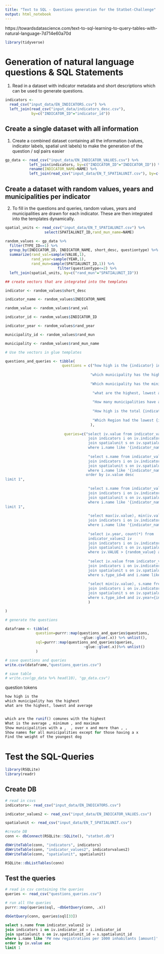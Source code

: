 ```yaml
---
title: "Text to SQL - Questions generation for the Statbot-Challenge"
output: html_notebook
---
```

https://towardsdatascience.com/text-to-sql-learning-to-query-tables-with-natural-language-7d714e60a70d

```r
library(tidyverse)
```

# Generation of natural language questions & SQL Statements

1. Read in a dataset with indicator metadata and short descriptions which can be used to generate questions.

```r
indicators <-
  read_csv("input_data/EN_INDICATORS.csv") %>%
  left_join(read_csv("input_data/indicators_desc.csv"),
            by=c("INDICATOR_ID"="indicator_id"))
```
## Create a single dataset with all information

1. Create a combined dataset containing all the information (values, indicator labels, spatial unit labels)  to make the generation of the question / sql pairs easier 

```r
gp_data <- read_csv("input_data/EN_INDICATOR_VALUES.csv") %>% 
           left_join(indicators, by=c("INDICATOR_ID"="INDICATOR_ID")) %>% 
           rename(INDICATOR_NAME=NAME) %>% 
           left_join(read_csv("input_data/EN_T_SPATIALUNIT.csv"), by=c("SPATIALUNIT_ID"="SPATIALUNIT_ID")) %>%rename(UNIT_NAME=NAME) 
```
## Create a dataset with random values, years and municipalities per indicator

2. To fill in the questions and queries, random values, years and municipalities are drawn for each indicator. These are then integrated into the templates dynamically.

```r

spatial_units <- read_csv("input_data/EN_T_SPATIALUNIT.csv") %>% 
                  select(SPATIALUNIT_ID,rand_mun_name=NAME)

random_values <- gp_data %>% 
  filter(TYPE_ID==1) %>% 
  group_by(INDICATOR_ID, INDICATOR_NAME, short_desc, questiontype) %>% 
  summarize(rand_val=sample(VALUE,1), 
            rand_year=sample(YEAR,1),
            rand_mun=sample(SPATIALUNIT_ID,1)) %>% 
                        filter(questiontype<=2) %>% 
  left_join(spatial_units, by=c("rand_mun"="SPATIALUNIT_ID"))

## create vectors that are integrated into the templates

indicator <- random_values$short_desc

indicator_name <- random_values$INDICATOR_NAME

random_value <- random_values$rand_val

indicator_id <- random_values$INDICATOR_ID

indicator_year <- random_values$rand_year

municipality_id <- random_values$rand_mun

municipality <- random_values$rand_mun_name

# Use the vectors in glue templates

questions_and_queries <- tibble(
                          questions = c("how high is the {indicator} in {municipality}?", 
                                        
                                       "which municipality has the highest {indicator}?",
                                       
                                       "Which municipality has the minimum {indicator}?",
                                       
                                        "what are the highest, lowest and average {indicator}?",
                                       
                                        "How many municipalities have a {indicator} higher than {random_value} per year?",
                                       
                                        "How high is the total {indicator} in the Canton Zurich?",
                                       
                                        "Which Region had the lowest {indicator} in the year {indicator_year}?"
                                       ),
                         
                           queries=c("select iv.value from indicator_values2 iv
                                      join indicators i on iv.indicator_id = i.indicator_id
                                      join spatialunit s on iv.spatialunit_id = s.spatialunit_id
                                      where i.name like '{indicator_name}' and s.name like '{municipality}'", 
                                     
                                      "select s.name from indicator_values2 iv
                                      join indicators i on iv.indicator_id = i.indicator_id
                                      join spatialunit s on iv.spatialunit_id = s.spatialunit_id
                                      where i.name like '{indicator_name}'
                                     order by iv.value desc
limit 1",
                                     
                                      "select s.name from indicator_values2 iv
                                      join indicators i on iv.indicator_id = i.indicator_id
                                      join spatialunit s on iv.spatialunit_id = s.spatialunit_id
                                      where i.name like '{indicator_name}' order by iv.value asc
limit 1",
                                     
                                      "select max(iv.value), min(iv.value), avg(iv.value) from indicator_values2 iv
                                      join indicators i on iv.indicator_id = i.indicator_id
                                      where i.name like '{indicator_name}'",
                                     
                                      "select iv.year, count(*) from
                                      indicator_values2 iv
                                      join indicators i on iv.indicator_id = i.indicator_id
                                      join spatialunit s on iv.spatialunit_id = s.spatialunit_id
                                      where iv.VALUE > {random_value} and s.type_id = 1 and i.name like '{indicator_name}' group by iv.year",
                                     
                                      "select iv.value from indicator_values2 iv
                                      join indicators i on iv.indicator_id = i.indicator_id
                                      join spatialunit s on iv.spatialunit_id = s.spatialunit_id
                                      where s.type_id=8 and i.name like '{indicator_name}'",
                                     
                                      "select min(iv.value), s.name from indicator_values2 iv
                                      join indicators i on iv.indicator_id = i.indicator_id
                                      join spatialunit s on iv.spatialunit_id = s.spatialunit_id
                                      where s.type_id=4 and iv.year={indicator_year} and i.name like '{indicator_name}'"
                                      )

)

# generate the questions

dataframe <- tibble(
              question=purrr::map(questions_and_queries$questions, 
                                   ~glue::glue(.x)) %>% unlist(),
              sql=purrr::map(questions_and_queries$queries, 
                                    ~glue::glue(.x))%>% unlist()
              )

# save questions and queries
write.csv(dataframe,"questions_queries.csv")

# save table
# write.csv(gp_data %>% head(10), "gp_data.csv")

```


question tokens
```r
how high is the 
which municipality has the highest 
what are the highest, lowest and average 


which are the runif() comunes with the highest 
What is the average , minimum , and maximum 
Show municipalities with a ,  , over x and more than , , 
Show names for all municipalities except for those having a x 
Find the weight of the youngest dog
```

# Test the SQL-Queries

```r
library(RSQLite)
library(readr)
```

## Create DB
```r
# read in csvs
indicators<- read_csv("input_data/EN_INDICATORS.csv") 

indicator_values2 <- read_csv("input_data/EN_INDICATOR_VALUES.csv") 

spatialunit <- read_csv("input_data/EN_T_SPATIALUNIT.csv")

#create DB
conn <- dbConnect(RSQLite::SQLite(), "statbot.db")

dbWriteTable(conn, "indicators", indicators)
dbWriteTable(conn, "indicator_values2", indicatorvalues2)
dbWriteTable(conn, "spatialunit", spatialunit)

RSQLite::dbListTables(conn)
```

## Test the queries
```r
# read in csv containing the queries
queries <- read_csv("questions_queries.csv") 

# run all the queries
purrr::map(queries$sql, ~dbGetQuery(conn, .x))

dbGetQuery(conn, queries$sql[33])

```

```sql
select s.name from indicator_values2 iv
join indicators i on iv.indicator_id = i.indicator_id
join spatialunit s on iv.spatialunit_id = s.spatialunit_id
where i.name like 'PW new registrations per 1000 inhabitants [amount]' 
order by iv.value asc
limit 1
```



